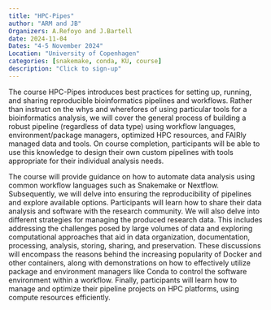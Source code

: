 ```yaml
---
title: "HPC-Pipes"
author: "ARM and JB"
Organizers: A.Refoyo and J.Bartell
date: 2024-11-04
Dates: "4-5 November 2024"
Location: "University of Copenhagen"
categories: [snakemake, conda, KU, course]
description: "Click to sign-up"
---
```


The course HPC-Pipes introduces best practices for setting up, running, and sharing reproducible bioinformatics pipelines and workflows. Rather than instruct on the whys and wherefores of using particular tools for a bioinformatics analysis, we will cover the general process of building a robust pipeline (regardless of data type) using workflow languages, environment/package managers, optimized HPC resources, and FAIRly managed data and tools. On course completion, participants will be able to  use this knowledge to design their own custom pipelines with tools appropriate for their individual analysis needs.

The course will provide guidance on how to automate data analysis using common workflow languages such as Snakemake or Nextflow. Subsequently, we will delve into ensuring the reproducibility of pipelines and explore available options. Participants will learn how to share their data analysis and software with the research community. We will also delve into different strategies for managing the produced research data. This includes addressing the challenges posed by large volumes of data and exploring computational approaches that aid in data organization, documentation, processing, analysis, storing, sharing, and preservation. These discussions will encompass the reasons behind the increasing popularity of Docker and other containers, along with demonstrations on how to effectively utilize package and environment managers like Conda to control the software environment within a workflow. Finally, participants will learn how to manage and optimize their pipeline projects on HPC platforms, using compute resources efficiently.